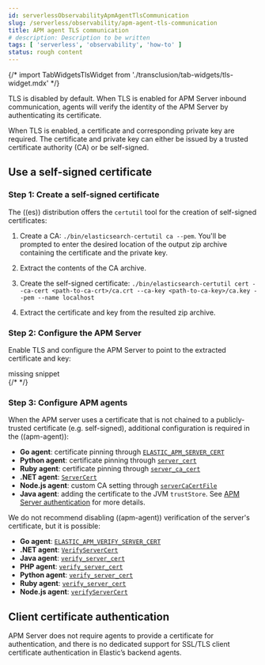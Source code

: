 ```yaml
---
id: serverlessObservabilityApmAgentTlsCommunication
slug: /serverless/observability/apm-agent-tls-communication
title: APM agent TLS communication
# description: Description to be written
tags: [ 'serverless', 'observability', 'how-to' ]
status: rough content
---
```



<RoughContent />

{/* import TabWidgetsTlsWidget from './transclusion/tab-widgets/tls-widget.mdx' */}

<div id="agent-tls"></div>

TLS is disabled by default.
When TLS is enabled for APM Server inbound communication, agents will verify the identity
of the APM Server by authenticating its certificate.

When TLS is enabled, a certificate and corresponding private key are required.
The certificate and private key can either be issued by a trusted certificate authority (CA)
or be <DocLink id="serverlessObservabilityApmAgentTlsCommunication" section="use-a-self-signed-certificate">self-signed</DocLink>.

<div id="agent-self-sign"></div>

## Use a self-signed certificate

<div id="agent-self-sign-1"></div>

### Step 1: Create a self-signed certificate

The ((es)) distribution offers the `certutil` tool for the creation of self-signed certificates:

1. Create a CA: `./bin/elasticsearch-certutil ca --pem`. You'll be prompted to enter the desired
    location of the output zip archive containing the certificate and the private key.

1. Extract the contents of the CA archive.
1. Create the self-signed certificate: `./bin/elasticsearch-certutil cert --ca-cert <path-to-ca-crt>/ca.crt --ca-key <path-to-ca-key>/ca.key --pem --name localhost`
1. Extract the certificate and key from the resulted zip archive.

<div id="agent-self-sign-2"></div>

### Step 2: Configure the APM Server

Enable TLS and configure the APM Server to point to the extracted certificate and key:

<div style={{ backgroundColor: "#F1F4FA", width: "100%", height: "250px", textAlign: "center", paddingTop: "110px", marginBottom: "20px" }}><DocIcon type="documents" title="missing snippet"/> missing snippet</div>
{/* <TabWidgetsTlsWidget  /> */}


<div id="agent-self-sign-3"></div>

### Step 3: Configure APM agents

When the APM server uses a certificate that is not chained to a publicly-trusted certificate
(e.g. self-signed), additional configuration is required in the ((apm-agent)):

* **Go agent**: certificate pinning through [`ELASTIC_APM_SERVER_CERT`](((apm-go-ref))/configuration.html#config-server-cert)
* **Python agent**: certificate pinning through [`server_cert`](((apm-py-ref))/configuration.html#config-server-cert)
* **Ruby agent**: certificate pinning through [`server_ca_cert`](((apm-ruby-ref))/configuration.html#config-ssl-ca-cert)
* **.NET agent**: [`ServerCert`](((apm-dotnet-ref))/config-reporter.html#config-server-cert)
* **Node.js agent**: custom CA setting through [`serverCaCertFile`](((apm-node-ref))/configuration.html#server-ca-cert-file)
* **Java agent**: adding the certificate to the JVM `trustStore`.
    See [APM Server authentication](((apm-java-ref))/ssl-configuration.html#ssl-server-authentication) for more details.

We do not recommend disabling ((apm-agent)) verification of the server's certificate, but it is possible:

* **Go agent**: [`ELASTIC_APM_VERIFY_SERVER_CERT`](((apm-go-ref))/configuration.html#config-verify-server-cert)
* **.NET agent**: [`VerifyServerCert`](((apm-dotnet-ref))/config-reporter.html#config-verify-server-cert)
* **Java agent**: [`verify_server_cert`](((apm-java-ref))/config-reporter.html#config-verify-server-cert)
* **PHP agent**: [`verify_server_cert`](https://www.elastic.co/guide/en/apm/agent/php/${variables['apm-php-branch']}/configuration-reference.html#config-verify-server-cert)
* **Python agent**: [`verify_server_cert`](((apm-py-ref))/configuration.html#config-verify-server-cert)
* **Ruby agent**: [`verify_server_cert`](((apm-ruby-ref))/configuration.html#config-verify-server-cert)
* **Node.js agent**: [`verifyServerCert`](((apm-node-ref))/configuration.html#validate-server-cert)

<div id="agent-client-cert"></div>

## Client certificate authentication

APM Server does not require agents to provide a certificate for authentication,
and there is no dedicated support for SSL/TLS client certificate authentication in Elastic’s backend agents.